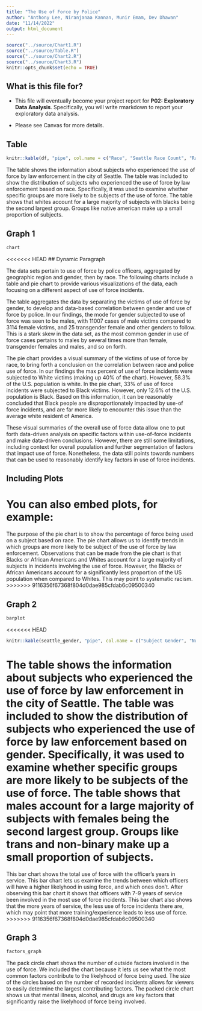 ```yaml
---
title: "The Use of Force by Police"
author: "Anthony Lee, Niranjanaa Kannan, Munir Emam, Dev Dhawan"
date: "11/14/2022"
output: html_document
---
```


```r
source("../source/Chart1.R")
source("../source/Table.R")
source("../source/Chart2.R")
source("../source/Chart3.R")
knitr::opts_chunk$set(echo = TRUE)
```

## What is this file for?

-   This file will eventually become your project report for **P02: Exploratory Data Analysis**. Specifically, you will write rmarkdown to report your exploratory data analysis.

-   Please see Canvas for more details.

## Table
```r
knitr::kable(df, "pipe", col.name = c("Race", "Seattle Race Count", "Race", "Dallas Race Count", "Race", "New Orleans Race Count"), )
```
The table shows the information about subjects who experienced the use of force by law enforcement in the city of Seattle. The table was included to show the distribution of subjects who experienced the use of force by law enforcement based on race. Specifically, it was used to examine whether specific groups are more likely to be subjects of the use of force. The table shows that whites account for a large majority of subjects with blacks being the second largest group. Groups like native american make up a small proportion of subjects.

## Graph 1
```r
chart
```

<<<<<<< HEAD
## Dynamic Paragraph

The data sets pertain to use of force by police officers, aggregated by geographic region and gender, then by race. The following charts include a table and pie chart to provide various visualizations of the data, each focusing on a different aspect of use of force incidents.

The table aggregates the data by separating the victims of use of force by gender, to develop and data-based correlation between gender and use of force by police. In our findings, the mode for gender subjected to use of force was seen to be males, with 11007 cases of male victims compared to 3114 female victims, and 25 transgender female and other genders to follow. This is a stark skew in the data set, as the most common gender in use of force cases pertains to males by several times more than female, transgender females and males, and so on forth.

The pie chart provides a visual summary of the victims of use of force by race, to bring forth a conclusion on the correlation between race and police use of force. In our findings the max percent of use of force incidents were subjected to White victims (making up 40% of the chart). However, 58.3% of the U.S. population is white. In the pie chart, 33% of use of force incidents were subjected to Black victims. However, only 12.6% of the U.S. population is Black. Based on this information, it can be reasonably concluded that Black people are disproportionately impacted by use-of force incidents, and are far more likely to encounter this issue than the average white resident of America.

These visual summaries of the overall use of force data allow one to put forth data-driven analysis on specific factors within use-of-force incidents and make data-driven conclusions. However, there are still some limitations, including context for overall population and further segmentation of factors that impact use of force. Nonetheless, the data still points towards numbers that can be used to reasonably identify key factors in use of force incidents.

## Including Plots

You can also embed plots, for example:
=======
The purpose of the pie chart is to show the percentage of force being used on a subject based on race. The pie chart allows us to identify trends in which groups are more likely to be subject of the use of force by law enforcement. Observations that can be made from the pie chart is that Blacks or African Americans and Whites account for a large majority of subjects in incidents involving the use of force. However, the Blacks or African Americans account for a significantly less proportion of the US population when compared to Whites. This may point to systematic racism.
>>>>>>> 9116356f67368f804d0dae985cfdab6c09500340

## Graph 2
``` r
barplot
```

<<<<<<< HEAD
```r
knitr::kable(seattle_gender, "pipe", col.name = c("Subject Gender", "Number"))
```

The table shows the information about subjects who experienced the use of force by law enforcement in the city of Seattle. The table was included to show the distribution of subjects who experienced the use of force by law enforcement based on gender. Specifically, it was used to examine whether specific groups are more likely to be subjects of the use of force. The table shows that males account for a large majority of subjects with females being the second largest group. Groups like trans and non-binary make up a small proportion of subjects.
=======
This bar chart shows the total use of force with the officer's years in service. This bar chart lets us examine the trends between which officers will have a higher likelyhood in using force, and which ones don't. After observing this bar chart it shows that officers with 7-9 years of service been involved in the most use of force incidents. This bar chart also shows that the more years of service, the less use of force incidents there are, which may point that more training/experience leads to less use of force. 
>>>>>>> 9116356f67368f804d0dae985cfdab6c09500340

## Graph 3
``` r
factors_graph
```

The pack circle chart shows the number of outside factors involved in the use of force. We included the chart because it lets us see what the most common factors contribute to the likelyhood of force being used. The size of the circles based on the number of recorded incidents allows for viewers to easily determine the largest contributing factors. The packed circle chart shows us that mental illness, alcohol, and drugs are key factors that significantly raise the likelyhood of force being involved. 